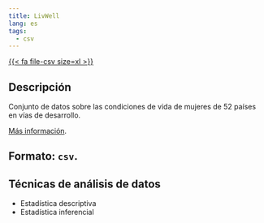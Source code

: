 ```yaml
---
title: LivWell
lang: es
tags: 
  - csv
---
```


[{{< fa file-csv  size=xl >}}](datos/livwell.csv)

## Descripción

Conjunto de datos sobre las condiciones de vida de mujeres de 52 países en vías de desarrollo.

[Más información](https://www.nature.com/articles/s41597-022-01824-2).

## Formato: `csv`.

## Técnicas de análisis de datos

- Estadística descriptiva
- Estadística inferencial

